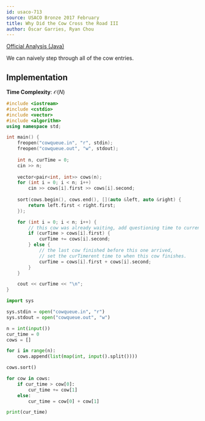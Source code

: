 ```yaml
---
id: usaco-713
source: USACO Bronze 2017 February
title: Why Did the Cow Cross the Road III
author: Óscar Garries, Ryan Chou
---
```


[Official Analysis (Java)](http://www.usaco.org/current/data/sol_cowqueue_bronze_feb17.html)

We can naively step through all of the cow entries.

## Implementation

**Time Complexity**: $\mathcal{O}(N)$

<LanguageSection>
<CPPSection>

```cpp
#include <iostream>
#include <cstdio>
#include <vector>
#include <algorithm>
using namespace std;

int main() {
	freopen("cowqueue.in", "r", stdin);
	freopen("cowqueue.out", "w", stdout);
	
	int n, curTime = 0; 
	cin >> n;
	
	vector<pair<int, int>> cows(n);
	for (int i = 0; i < n; i++)
		cin >> cows[i].first >> cows[i].second;
	
	sort(cows.begin(), cows.end(), [](auto &left, auto &right) {
		return left.first < right.first;
	});

	for (int i = 0; i < n; i++) {
		// this cow was already waiting, add questioning time to current time.
		if (curTime > cows[i].first) {
			curTime += cows[i].second;
		} else {
			// the last cow finished before this one arrived,
			// set the curTimerent time to when this cow finishes.
			curTime = cows[i].first + cows[i].second;
		}
	}

	cout << curTime << "\n";
}
```
</CPPSection>
<PySection>

```py
import sys

sys.stdin = open("cowqueue.in", "r")
sys.stdout = open("cowqueue.out", "w")

n = int(input())
cur_time = 0
cows = []

for i in range(n): 
	cows.append(list(map(int, input().split())))

cows.sort()

for cow in cows:
	if cur_time > cow[0]:
		cur_time += cow[1]
	else:
		cur_time = cow[0] + cow[1]

print(cur_time)
```
</PySection>
</LanguageSection>
